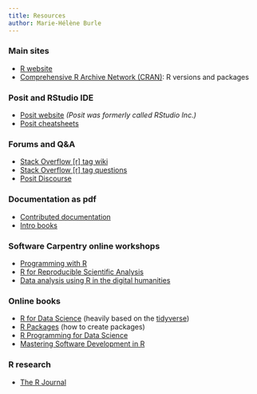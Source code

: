 ```yaml
---
title: Resources
author: Marie-Hélène Burle
---
```


### Main sites

- [R website](https://www.r-project.org/)
- [Comprehensive R Archive Network (CRAN)](https://mirror.rcg.sfu.ca/mirror/CRAN/): R versions and packages

### Posit and RStudio IDE

- [Posit website](https://posit.co/) *(Posit was formerly called RStudio Inc.)*
- [Posit cheatsheets](https://posit.co/resources/cheatsheets/)

### Forums and Q&A

- [Stack Overflow [r] tag wiki](https://stackoverflow.com/tags/r/info)
- [Stack Overflow [r] tag questions](https://stackoverflow.com/questions/tagged/r?sort=newest)
- [Posit Discourse](https://community.rstudio.com/)

### Documentation as pdf

- [Contributed documentation](https://cran.r-project.org/other-docs.html)
- [Intro books](https://github.com/ProjectMOSAIC/LittleBooks)

### Software Carpentry online workshops

- [Programming with R](http://swcarpentry.github.io/r-novice-inflammation/)
- [R for Reproducible Scientific Analysis](https://swcarpentry.github.io/r-novice-gapminder/)
- [Data analysis using R in the digital humanities](https://uomresearchit.github.io/r-tidyverse-digital-humanities/)

### Online books

- [R for Data Science](https://r4ds.had.co.nz/index.html) (heavily based on the [tidyverse](https://www.tidyverse.org/))
- [R Packages](https://r-pkgs.org/index.html) (how to create packages)
- [R Programming for Data Science](https://bookdown.org/rdpeng/rprogdatascience/)
- [Mastering Software Development in R](https://bookdown.org/rdpeng/RProgDA/)

### R research

- [The R Journal](https://journal.r-project.org/board.html)
